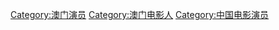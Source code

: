 [[Category:澳门演员|Category:澳门演员]]
[[Category:澳门电影人|Category:澳门电影人]]
[[Category:中国电影演员|Category:中国电影演员]]